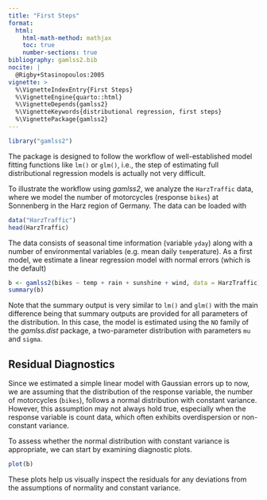 ```yaml
---
title: "First Steps"
format: 
  html:
    html-math-method: mathjax
    toc: true
    number-sections: true
bibliography: gamlss2.bib
nocite: |
  @Rigby+Stasinopoulos:2005
vignette: >
  %\VignetteIndexEntry{First Steps}
  %\VignetteEngine{quarto::html}
  %\VignetteDepends{gamlss2}
  %\VignetteKeywords{distributional regression, first steps}
  %\VignettePackage{gamlss2}
---
```


```r
library("gamlss2")
```

The package is designed to follow the workflow of well-established model fitting functions
like `lm()` or `glm()`, i.e., the step of estimating full distributional regression models
is actually not very difficult.

To illustrate the workflow using _gamlss2_, we analyze the `HarzTraffic` data, where we model
the number of motorcycles (response `bikes`) at Sonnenberg in the Harz region of Germany.
The data can be loaded with
```r
data("HarzTraffic")
head(HarzTraffic)
```
The data consists of seasonal time information (variable `yday`) along with a number of
environmental variables (e.g. mean daily `temp`erature). As a first model,
we estimate a linear regression model with normal errors (which is the default)
```r
b <- gamlss2(bikes ~ temp + rain + sunshine + wind, data = HarzTraffic)
summary(b)
```
Note that the summary output is very similar to `lm()` and `glm()` with the main difference
being that summary outputs are provided for all parameters of the distribution. In this case,
the model is estimated using the `NO` family of the _gamlss.dist_ package, a two-parameter
distribution with parameters `mu` and `sigma`.

## Residual Diagnostics

Since we estimated a simple linear model with Gaussian errors up to now, we are assuming that
the distribution of the response variable, the number of motorcycles (`bikes`), follows a
normal distribution with constant variance. However, this assumption may not always hold true,
especially when the response variable is count data, which often exhibits overdispersion
or non-constant variance.

To assess whether the normal distribution with constant variance is appropriate, we can
start by examining diagnostic plots.
```r
plot(b)
```

These plots help us visually inspect the residuals for any deviations from the assumptions
of normality and constant variance.

